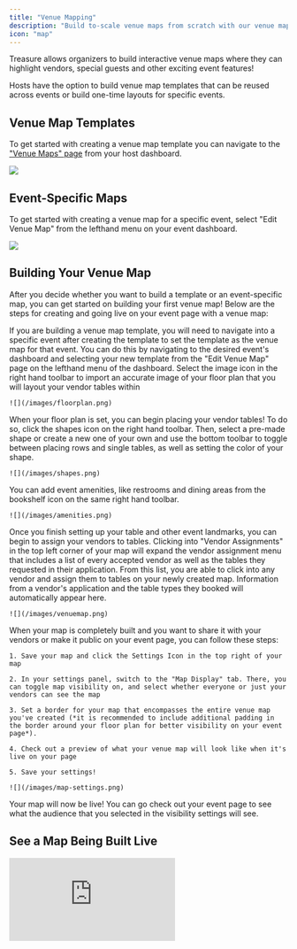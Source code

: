 ```yaml
---
title: "Venue Mapping"
description: "Build to-scale venue maps from scratch with our venue map tool"
icon: "map"
---
```


Treasure allows organizers to build interactive venue maps where they can highlight vendors, special guests and other exciting event features!

Hosts have the option to build venue map templates that can be reused across events or build one-time layouts for specific events.

## Venue Map Templates

To get started with creating a venue map template you can navigate to the ["Venue Maps" page](https://www.ontreasure.com/host/venue-maps) from your host dashboard.

![](/images/map-templates.png)

## Event-Specific Maps

To get started with creating a venue map for a specific event, select "Edit Venue Map" from the lefthand menu on your event dashboard.

![](/images/venue-map.png)

## Building Your Venue Map

After you decide whether you want to build a template or an event-specific map, you can get started on building your first venue map! Below are the steps for creating and going live on your event page with a venue map:

<Note>
  If you are building a venue map template, you will need to navigate into a specific event after creating the template to set the template as the venue map for that event. You can do this by navigating to the desired event's dashboard and selecting your new template from the "Edit Venue Map" page on the lefthand menu of the dashboard.
</Note>

<Steps>
  <Step title="Import Your Floorplan">
    Select the image icon in the right hand toolbar to import an accurate image of your floor plan that you will layout your vendor tables within&#x20;

    ![](/images/floorplan.png)
  </Step>

  <Step title="Place Vendor Tables">
    When your floor plan is set, you can begin placing your vendor tables! To do so, click the shapes icon on the right hand toolbar. Then, select a pre-made shape or create a new one of your own and use the bottom toolbar to toggle between placing rows and single tables, as well as setting the color of your shape.

    ![](/images/shapes.png)
  </Step>

  <Step title="Place Event Amenities">
    You can add event amenities, like restrooms and dining areas from the bookshelf icon on the same right hand toolbar.

    ![](/images/amenities.png)
  </Step>

  <Step title="Assign Vendors">
    Once you finish setting up your table and other event landmarks, you can begin to assign your vendors to tables. Clicking into "Vendor Assignments" in the top left corner of your map will expand the vendor assignment menu that includes a list of every accepted vendor as well as the tables they requested in their application. From this list, you are able to click into any vendor and assign them to tables on your newly created map. Information from a vendor's application and the table types they booked will automatically appear here.

    ![](/images/venuemap.png)
  </Step>

  <Step title="Update Your Settings">
    When your map is completely built and you want to share it with your vendors or make it public on your event page, you can follow these steps:

    1. Save your map and click the Settings Icon in the top right of your map

    2. In your settings panel, switch to the "Map Display" tab. There, you can toggle map visibility on, and select whether everyone or just your vendors can see the map

    3. Set a border for your map that encompasses the entire venue map you've created (*it is recommended to include additional padding in the border around your floor plan for better visibility on your event page*).

    4. Check out a preview of what your venue map will look like when it's live on your page

    5. Save your settings!

    ![](/images/map-settings.png)
  </Step>
</Steps>

<Check>
  Your map will now be live! You can go check out your event page to see what the audience that you selected in the visibility settings will see.
</Check>

## See a Map Being Built Live

<iframe
  style={{
width: '100%',
aspectRatio: '16/9',
maxWidth: '560px'
}}
  src="https://www.youtube.com/embed/zYaE7H0h9wk?si=j9SofKlMuK747jDI"
  title="YouTube video player"
  frameborder="0"
  allow="accelerometer; autoplay; clipboard-write; encrypted-media; gyroscope; picture-in-picture; web-share"
  referrerpolicy="strict-origin-when-cross-origin"
  allowfullscreen
/>